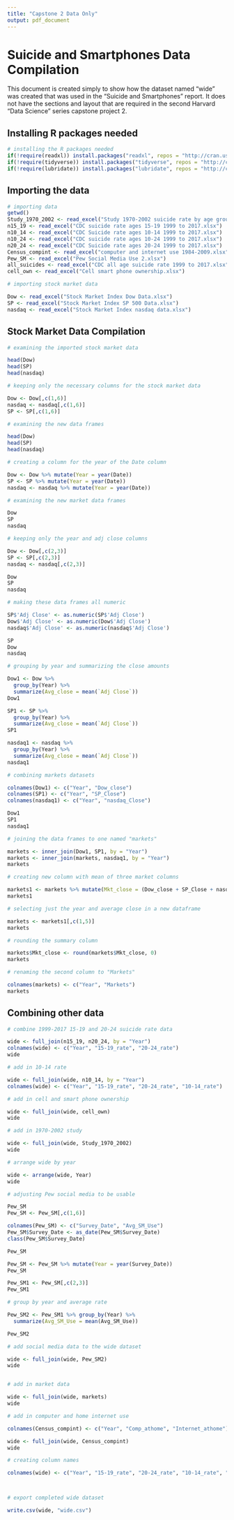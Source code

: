 ---
title: "Capstone 2 Data Only"
output: pdf_document
---

# Suicide and Smartphones Data Compilation 

This document is created simply to show how the dataset named "wide" was created that was used in the "Suicide and Smartphones" report. It does not have the sections and layout that are required in the second Harvard "Data Science" series capstone project 2. 

## Installing R packages needed

```{r message=FALSE, error=FALSE}
# installing the R packages needed
if(!require(readxl)) install.packages("readxl", repos = "http://cran.us.r-project.org")
if(!require(tidyverse)) install.packages("tidyverse", repos = "http://cran.us.r-project.org")
if(!require(lubridate)) install.packages("lubridate", repos = "http://cran.us.r-project.org")

```

## Importing the data

```{r message=FALSE, error=FALSE}
# importing data
getwd()
Study_1970_2002 <- read_excel("Study 1970-2002 suicide rate by age group.xlsx")
n15_19 <- read_excel("CDC suicide rate ages 15-19 1999 to 2017.xlsx")
n10_14 <- read_excel("CDC Suicide rate ages 10-14 1999 to 2017.xlsx")
n10_24 <- read_excel("CDC suicide rate ages 10-24 1999 to 2017.xlsx")
n20_24 <- read_excel("CDC Suicide rate ages 20-24 1999 to 2017.xlsx")
Census_compint <- read_excel("computer and internet use 1984-2009.xlsx")
Pew_SM <- read_excel("Pew Social Media Use 2.xlsx")
all_suicides <- read_excel("CDC all age suicide rate 1999 to 2017.xlsx")
cell_own <- read_excel("Cell smart phone ownership.xlsx")

# importing stock market data

Dow <- read_excel("Stock Market Index Dow Data.xlsx")
SP <- read_excel("Stock Market Index SP 500 Data.xlsx")
nasdaq <- read_excel("Stock Market Index nasdaq data.xlsx")

```

## Stock Market Data Compilation

```{r message=FALSE, error=FALSE}
# examining the imported stock market data

head(Dow)
head(SP)
head(nasdaq)

# keeping only the necessary columns for the stock market data

Dow <- Dow[,c(1,6)]
nasdaq <- nasdaq[,c(1,6)]
SP <- SP[,c(1,6)]

# examining the new data frames

head(Dow)
head(SP)
head(nasdaq)

# creating a column for the year of the Date column

Dow <- Dow %>% mutate(Year = year(Date))
SP <- SP %>% mutate(Year = year(Date))
nasdaq <- nasdaq %>% mutate(Year = year(Date))

```
```{r message=FALSE, error= FALSE}

# examining the new market data frames

Dow
SP
nasdaq

# keeping only the year and adj close columns

Dow <- Dow[,c(2,3)]
SP <- SP[,c(2,3)]
nasdaq <- nasdaq[,c(2,3)]

Dow
SP
nasdaq
```

```{r message=FALSE, error= FALSE}

# making these data frames all numeric

SP$'Adj Close' <- as.numeric(SP$'Adj Close')
Dow$'Adj Close' <- as.numeric(Dow$'Adj Close')
nasdaq$'Adj Close' <- as.numeric(nasdaq$'Adj Close')

SP
Dow
nasdaq

```



```{r}
# grouping by year and summarizing the close amounts

Dow1 <- Dow %>% 
  group_by(Year) %>% 
  summarize(Avg_close = mean(`Adj Close`))
Dow1 

SP1 <- SP %>% 
  group_by(Year) %>% 
  summarize(Avg_close = mean(`Adj Close`))
SP1 

nasdaq1 <- nasdaq %>% 
  group_by(Year) %>% 
  summarize(Avg_close = mean(`Adj Close`))
nasdaq1 
```

```{r message = FALSE, error=FALSE}

# combining markets datasets

colnames(Dow1) <- c("Year", "Dow_close")
colnames(SP1) <- c("Year", "SP_Close")
colnames(nasdaq1) <- c("Year", "nasdaq_Close")

Dow1
SP1
nasdaq1

# joining the data frames to one named "markets"

markets <- inner_join(Dow1, SP1, by = "Year")
markets <- inner_join(markets, nasdaq1, by = "Year")
markets

```

```{r message = FALSE, error=FALSE}

# creating new column with mean of three market columns

markets1 <- markets %>% mutate(Mkt_close = (Dow_close + SP_Close + nasdaq_Close)/3)
markets1

# selecting just the year and average close in a new dataframe

markets <- markets1[,c(1,5)]
markets

# rounding the summary column

markets$Mkt_close <- round(markets$Mkt_close, 0)
markets

# renaming the second column to "Markets"

colnames(markets) <- c("Year", "Markets")
markets

```

## Combining other data

```{r message = FALSE, error=FALSE}

# combine 1999-2017 15-19 and 20-24 suicide rate data

wide <- full_join(n15_19, n20_24, by = "Year")
colnames(wide) <- c("Year", "15-19_rate", "20-24_rate")
wide

# add in 10-14 rate

wide <- full_join(wide, n10_14, by = "Year")
colnames(wide) <- c("Year", "15-19_rate", "20-24_rate", "10-14_rate")

# add in cell and smart phone ownership

wide <- full_join(wide, cell_own)
wide

# add in 1970-2002 study

wide <- full_join(wide, Study_1970_2002)
wide

# arrange wide by year

wide <- arrange(wide, Year)
wide

```

```{r message = FALSE, error=FALSE}

# adjusting Pew social media to be usable

Pew_SM
Pew_SM <- Pew_SM[,c(1,6)]

```

```{r message = FALSE, error=FALSE}
colnames(Pew_SM) <- c("Survey_Date", "Avg_SM_Use")
Pew_SM$Survey_Date <- as_date(Pew_SM$Survey_Date)
class(Pew_SM$Survey_Date)

Pew_SM

Pew_SM <- Pew_SM %>% mutate(Year = year(Survey_Date))
Pew_SM

Pew_SM1 <- Pew_SM[,c(2,3)]
Pew_SM1

# group by year and average rate

Pew_SM2 <- Pew_SM1 %>% group_by(Year) %>%
  summarize(Avg_SM_Use = mean(Avg_SM_Use))

Pew_SM2

# add social media data to the wide dataset 

wide <- full_join(wide, Pew_SM2)
wide



```

```{r message = FALSE, error=FALSE}

# add in market data

wide <- full_join(wide, markets)
wide

# add in computer and home internet use

colnames(Census_compint) <- c("Year", "Comp_athome", "Internet_athome")

wide <- full_join(wide, Census_compint)
wide
```

```{r message = FALSE, error=FALSE}

# creating column names

colnames(wide) <- c("Year", "15-19_rate", "20-24_rate", "10-14_rate", "Owns_Cellphone", "Owns_Smartphone", "15-24", "25-44", "45-64", ">65", "Avg_SM_Use", "Markets", "Comp_athome", "Internet_athome")



# export completed wide dataset

write.csv(wide, "wide.csv")


```



